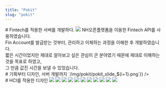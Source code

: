 ```yaml
---
title: "Pokit"
slug: "pokit"
---
```


<div classname="pokit">
    <section>
        <QuotationMarksTitle> # Fintech를 적용한 서버를 개발하다. </QuotationMarksTitle>
        <img src="/img/pokit/arch.png" />
        <Paragraph align="center" mt={40}>
            NH오픈플랫폼을 이용한 Fintech API를 사용하였습니다. <br/>
            Fin Account를 발급받는 것부터, 관리하고 이체하는 과정을 이해한 후 개발하였습니다. <br/>
            짧은 시간이었지만 제대로 알아보고 싶은 관심이 큰 분야였기 때문에 제대로 이해하는 것을 목표로 하였고,  <br/>
            그 만큼 값진 시간을 보낼 수 있었습니다.
        </Paragraph>
    </section>
    <section>
        <QuotationMarksTitle> # 기획부터 디자인, 서버 개발까지 </QuotationMarksTitle>
        <PdfSlider toShow={7} images={[...Array(26).keys()].map(i => `/img/pokit/pokit_slide_${i+1}.png`)} />
    </section>
    <section>
        <QuotationMarksTitle> # HCI를 적용한 디자인  </QuotationMarksTitle>
        <FlexBox className="flex-box">
        <img src="/img/pokit/mock_1.png" />
        <img src="/img/pokit/mock_2.png" />
        <img src="/img/pokit/mock_3.png" />
        <img src="/img/pokit/mock_4.png" />
        </FlexBox>
        <FlexBox className="flex-box">
        <img src="/img/pokit/mock_5.png" />
        <img src="/img/pokit/mock_6.png" />
        <img src="/img/pokit/mock_7.png" />
        <img src="/img/pokit/mock_8.png" />
        </FlexBox>
        <FlexBox className="flex-box">
        <img src="/img/pokit/mock_9.png" />
        <img src="/img/pokit/mock_10.png" />
        <img src="/img/pokit/mock_11.png" />
        </FlexBox>
    </section>
</div>